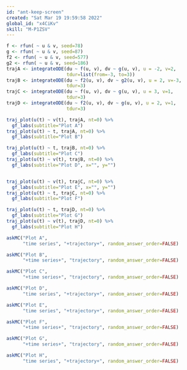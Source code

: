 ```yaml
---
id: "ant-keep-screen"
created: "Sat Mar 19 19:59:58 2022"
global_id: "x4CiKv"
skill: "M-P1ZSV"
---
```


```r
f <- rfun( ~ u & v, seed=78)
g <- rfun( ~ u & v, seed=87)
f2 <- rfun( ~ u & v, seed=577)
g2 <- rfun( ~ u & v, seed=186)
trajA <- integrateODE(du ~ f(u, v), dv ~ g(u, v), u = -2, v=2,
                      tdur=list(from=-3, to=3))
trajB <- integrateODE(du ~ f2(u, v), dv ~ g2(u, v), u = 2, v=-3,
                      tdur=3)
trajC <- integrateODE(du ~ f(u, v), dv ~ g(u, v), u = 3, v=1,
                      tdur=3)
trajD <- integrateODE(du ~ f2(u, v), dv ~ g(u, v), u = 2, v=1,
                      tdur=3)
```

```r

traj_plot(u(t) ~ v(t), trajA, nt=0) %>%
  gf_labs(subtitle="Plot A")
traj_plot(u(t) ~ t, trajA, nt=0) %>%
  gf_labs(subtitle="Plot B")

traj_plot(u(t) ~ t, trajB, nt=0) %>%
  gf_labs(subtitle="Plot C")
traj_plot(u(t) ~ v(t), trajB, nt=0) %>%
  gf_labs(subtitle="Plot D", x="", y="")


traj_plot(u(t) ~ v(t), trajC, nt=0) %>%
  gf_labs(subtitle="Plot E", x="", y="")
traj_plot(u(t) ~ t, trajC, nt=0) %>%
  gf_labs(subtitle="Plot F")

traj_plot(u(t) ~ t, trajD, nt=0) %>%
  gf_labs(subtitle="Plot G")
traj_plot(u(t) ~ v(t), trajD, nt=0) %>%
  gf_labs(subtitle="Plot H")
```
              
```r
askMC("Plot A", 
      "time series", "+trajectory+", random_answer_order=FALSE)
```

```r
askMC("Plot B", 
      "+time series+", "trajectory", random_answer_order=FALSE)
```

```r
askMC("Plot C", 
      "+time series+", "trajectory", random_answer_order=FALSE)
```

```r
askMC("Plot D", 
      "time series", "+trajectory+", random_answer_order=FALSE)
```
 
 
```r
askMC("Plot E", 
      "time series", "+trajectory+", random_answer_order=FALSE)
```             
 
```r
askMC("Plot F", 
      "+time series+", "trajectory", random_answer_order=FALSE)
```
 
```r
askMC("Plot G", 
      "+time series+", "trajectory", random_answer_order=FALSE)
``` 
 
```r
askMC("Plot H", 
      "time series", "+trajectory+", random_answer_order=FALSE)
``` 
                 
